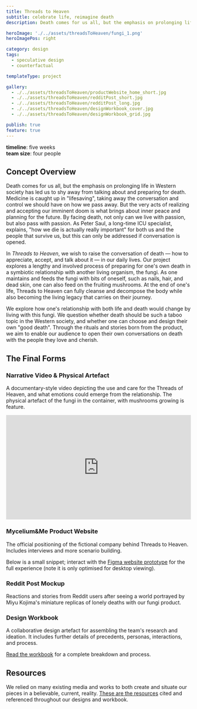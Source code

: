 ```yaml
---
title: Threads to Heaven
subtitle: celebrate life, reimagine death
description: Death comes for us all, but the emphasis on prolonging life in Western society has led us to shy away from talking about and preparing for death. This speculative design project explores how one's relationship with both life and death would change by living with Threads to Heaven.

heroImage: './../assets/threadsToHeaven/fungi_1.png'
heroImagePos: right

category: design
tags:
  - speculative design
  - counterfactual

templateType: project

gallery:
  - ./../assets/threadsToHeaven/productWebsite_home_short.jpg
  - ./../assets/threadsToHeaven/redditPost_short.jpg
  - ./../assets/threadsToHeaven/redditPost_long.jpg
  - ./../assets/threadsToHeaven/designWorkbook_cover.jpg
  - ./../assets/threadsToHeaven/designWorkbook_grid.jpg

publish: true
feature: true
---
```


**timeline**: five weeks  
**team size**: four people

## Concept Overview

Death comes for us all, but the emphasis on prolonging life in Western society has led us to shy away from talking about and preparing for death. Medicine is caught up in "lifesaving", taking away the conversation and control we should have on how we pass away. But the very acts of realizing and accepting our imminent doom is what brings about inner peace and planning for the future. By facing death, not only can we live with passion, but also pass with passion. As Peter Saul, a long-time ICU specialist, explains, "how we die is actually really important" for both us and the people that survive us, but this can only be addressed if conversation is opened.

In _Threads to Heaven_, we wish to raise the conversation of death — how to appreciate, accept, and talk about it — in our daily lives. Our project explores a lengthy and involved process of preparing for one's own death in a symbiotic relationship with another living organism, the fungi. As one maintains and feeds the fungi with bits of oneself, such as nails, hair, and dead skin, one can also feed on the fruiting mushrooms. At the end of one's life, Threads to Heaven can fully cleanse and decompose the body while also becoming the living legacy that carries on their journey.

We explore how one's relationship with both life and death would change by living with this fungi. We question whether death should be such a taboo topic in the Western society, and whether one can choose and design their own "good death". Through the rituals and stories born from the product, we aim to enable our audience to open their own conversations on death with the people they love and cherish.


## The Final Forms

### Narrative Video & Physical Artefact

A documentary-style video depicting the use and care for the Threads of Heaven, and what emotions could emerge from the relationship. The physical artefact of the fungi in the container, with mushrooms growing is feature.

<div style="padding:56.25% 0 0 0;position:relative;"><iframe src="https://player.vimeo.com/video/398698793?h=16f61855a1&byline=0&portrait=0" style="position:absolute;top:0;left:0;width:100%;height:100%;" frameborder="0" allow="autoplay; fullscreen; picture-in-picture" allowfullscreen></iframe></div><script src="https://player.vimeo.com/api/player.js"></script>

### Mycelium&Me Product Website

The official positioning of the fictional company behind Threads to Heaven. Includes interviews and more scenario building.

Below is a small snippet; interact with the [Figma website prototype](https://www.figma.com/proto/5IZL1IuzMVTuZeYEhT1pAY/Threads-to-Heaven-Websites?page-id=528%3A200&node-id=528%3A201&viewport=2155%2C3829%2C0.97&scaling=scale-down-width&starting-point-node-id=528%3A201) for the full experience (note it is only optimised for desktop viewing).

<MdxImage
  shadow
  link='https://www.figma.com/proto/5IZL1IuzMVTuZeYEhT1pAY/Threads-to-Heaven-Websites?page-id=528%3A200&node-id=528%3A201&viewport=2155%2C3829%2C0.97&scaling=scale-down-width&starting-point-node-id=528%3A201'
  gatsbyImageData={props.gallery.image1}
/>

### Reddit Post Mockup

Reactions and stories from Reddit users after seeing a world portrayed by Miyu Kojima's miniature replicas of lonely deaths with our fungi product.

<MdxImage
  shadow
  link={props.gallery.image3}
  gatsbyImageData={props.gallery.image2}
/>

### Design Workbook

A collaborative design artefact for assembling the team's research and ideation. It includes further details of precedents, personas, interactions, and process.

[Read the workbook](https://www.figma.com/proto/NkGkiZYMVCmz1osEoESWUb/Design-Workbook?page-id=345%3A13&node-id=345%3A125&viewport=14568%2C619%2C1.5&scaling=contain) for a complete breakdown and process.

<MdxImage shadow gatsbyImageData={props.gallery.image4} />
<MdxImage gatsbyImageData={props.gallery.image5} />


## Resources

We relied on many existing media and works to both create and situate our pieces in a believable, current, reality. [These are the resources](https://www.figma.com/proto/NkGkiZYMVCmz1osEoESWUb/Design-Workbook?page-id=345%3A13&node-id=345%3A778&viewport=14568%2C619%2C1.5&scaling=contain) cited and referenced throughout our designs and workbook.